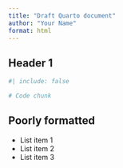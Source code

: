 ```yaml
---
title: "Draft Quarto document"
author: "Your Name"
format: html
---
```


## Header 1

```r
#| include: false
```

```r
# Code chunk
```

## Poorly formatted

-   List item 1
-   List item 2
-   List item 3
